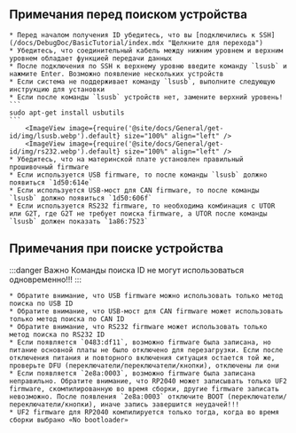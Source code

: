 ## Примечания перед поиском устройства

    * Перед началом получения ID убедитесь, что вы [подключились к SSH](/docs/DebugDoc/BasicTutorial/index.mdx "Щелкните для перехода")
    * Убедитесь, что соединительный кабель между нижним уровнем и верхним уровнем обладает функцией передачи данных
    * После подключения по SSH к верхнему уровню введите команду `lsusb` и нажмите Enter. Возможно появление нескольких устройств
    * Если система не поддерживает команду `lsusb`, выполните следующую инструкцию для установки
    * Если после команды `lsusb` устройств нет, замените верхний уровень!
    ```
    sudo apt-get install usbutils
    ```
        <ImageView image={require('@site/docs/General/get-id/img/lsusb.webp').default} size="100%" align="left" />
        <ImageView image={require('@site/docs/General/get-id/img/rs232.webp').default} size="100%" align="left" />
    * Убедитесь, что на материнской плате установлен правильный прошивочный firmware
    * Если используется USB firmware, то после команды `lsusb` должно появиться `1d50:614e`
    * Если используется USB-мост для CAN firmware, то после команды `lsusb` должно появиться `1d50:606f`
    * Если используется RS232 firmware, то необходима комбинация с UTOR или G2T, где G2T не требует поиска firmware, а UTOR после команды `lsusb` должен показать `1a86:7523`

## Примечания при поиске устройства

:::danger Важно
Команды поиска ID не могут использоваться одновременно!!!
:::

    * Обратите внимание, что USB firmware можно использовать только метод поиска по USB ID
    * Обратите внимание, что USB-мост для CAN firmware может использовать только метод поиска по CAN ID
    * Обратите внимание, что RS232 firmware может использовать только метод поиска по RS232 ID
    * Если появляется `0483:df11`, возможно firmware была записана, но питание основной платы не было отключено для перезагрузки. Если после отключения питания и повторного включения ситуация остается той же, проверьте DFU (переключатели/переключатели/кнопки), отключены ли они
    * Если появляется `2e8a:0003`, возможно firmware была записана неправильно. Обратите внимание, что RP2040 может записывать только UF2 firmware, скомпилированную во время сборки, другие firmware записать невозможно. После появления `2e8a:0003` отключите BOOT (переключатели/переключатели/кнопки), иначе запись завершится неудачей!!!
    * UF2 firmware для RP2040 компилируется только тогда, когда во время сборки выбрано «No bootloader»
